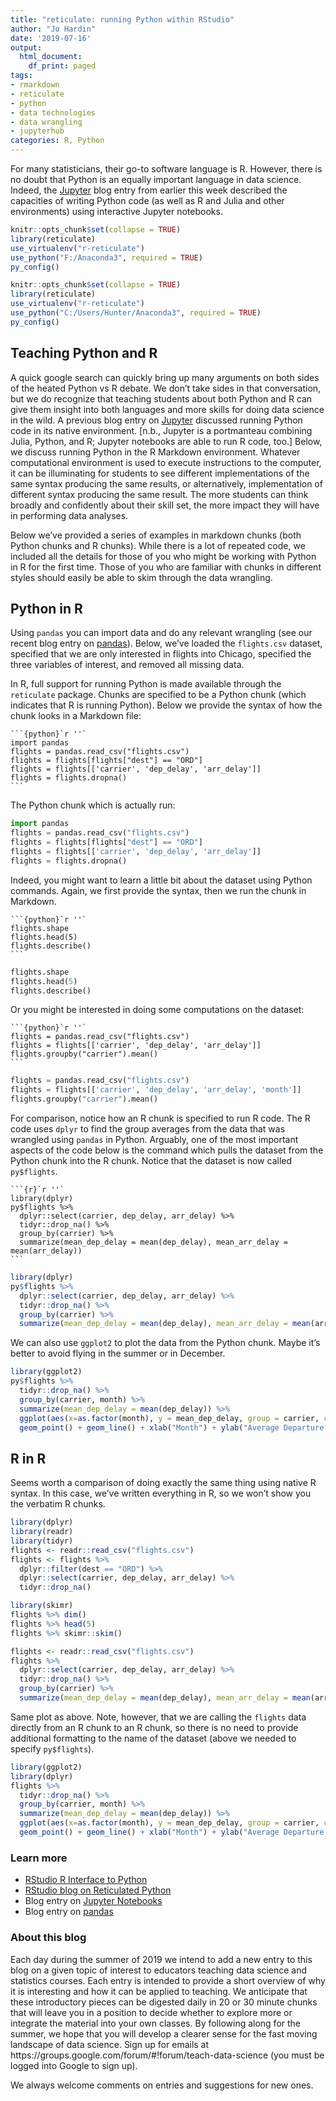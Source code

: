 ```yaml
---
title: "reticulate: running Python within RStudio"
author: "Jo Hardin"
date: '2019-07-16'
output:
  html_document:
    df_print: paged
tags:
- rmarkdown
- reticulate
- python
- data technologies
- data wrangling
- jupyterhub
categories: R, Python
---
```


For many statisticians, their go-to software language is R.  However, there is no doubt that Python is an equally important language in data science.  Indeed, the [Jupyter](https://teachdatascience.com/jupyter/) blog entry from earlier this week described the capacities of writing Python code (as well as R and Julia and other environments) using interactive Jupyter notebooks.

```r
knitr::opts_chunk$set(collapse = TRUE)
library(reticulate)
use_virtualenv("r-reticulate")
use_python("F:/Anaconda3", required = TRUE)
py_config()
```

```r
knitr::opts_chunk$set(collapse = TRUE)
library(reticulate)
use_virtualenv("r-reticulate")
use_python("C:/Users/Hunter/Anaconda3", required = TRUE)
py_config()
```

## Teaching Python and R

A quick google search can quickly bring up many arguments on both sides of the heated Python vs R debate.   We don't take sides in that conversation, but we do recognize that teaching students about both Python and R can give them insight into both languages and more skills for doing data science in the wild.  A previous blog entry on [Jupyter](https://teachdatascience.com/jupyter/) discussed running Python code in its native environment.  [n.b., Jupyter is a portmanteau combining Julia, Python, and R; Jupyter notebooks are able to run R code, too.]  Below, we discuss running Python in the R Markdown environment.  Whatever computational environment is used to execute instructions to the computer, it can be illuminating for students to see different implementations of the same syntax producing the same results, or alternatively, implementation of different syntax producing the same result.  The more students can think broadly and confidently about their skill set, the more impact they will have in performing data analyses.

Below we've provided a series of examples in markdown chunks (both Python chunks and R chunks).  While there is a lot of repeated code, we included all the details for those of you who might be working with Python in R for the first time.  Those of you who are familiar with chunks in different styles should easily be able to skim through the data wrangling.

## Python in R

Using `pandas` you can import data and do any relevant wrangling (see our recent blog entry on [pandas](https://teachdatascience.com/pandas/)).  Below, we've loaded the `flights.csv` dataset, specified that we are only interested in flights into Chicago, specified the three variables of interest, and removed all missing data.

In R, full support for running Python is made available through the `reticulate` package.  Chunks are specified to be a Python chunk (which indicates that R is running Python).  Below we provide the syntax of how the chunk looks in a Markdown file:

````
```{python}`r ''`
import pandas
flights = pandas.read_csv("flights.csv")
flights = flights[flights["dest"] == "ORD"]
flights = flights[['carrier', 'dep_delay', 'arr_delay']]
flights = flights.dropna()
```
````

The Python chunk which is actually run:

```python
import pandas
flights = pandas.read_csv("flights.csv")
flights = flights[flights["dest"] == "ORD"]
flights = flights[['carrier', 'dep_delay', 'arr_delay']]
flights = flights.dropna()
```


Indeed, you might want to learn a little bit about the dataset using Python commands.  Again, we first provide the syntax, then we run the chunk in Markdown.

````
```{python}`r ''`
flights.shape
flights.head(5)
flights.describe()
```
````

```python
flights.shape
flights.head(5)
flights.describe()
```

Or you might be interested in doing some computations on the dataset:


````
```{python}`r ''`
flights = pandas.read_csv("flights.csv")
flights = flights[['carrier', 'dep_delay', 'arr_delay']]
flights.groupby("carrier").mean()
```
````

```python
flights = pandas.read_csv("flights.csv")
flights = flights[['carrier', 'dep_delay', 'arr_delay', 'month']]
flights.groupby("carrier").mean()
```



For comparison, notice how an R chunk is specified to run R code.  The R code uses `dplyr` to find the group averages from the data that was wrangled using `pandas` in Python.   Arguably, one of the most important aspects of the code below is the command which pulls the dataset from the Python chunk into the R chunk.  Notice that the dataset is now called `py$flights`.  


````
```{r}`r ''`
library(dplyr)
py$flights %>%
  dplyr::select(carrier, dep_delay, arr_delay) %>%
  tidyr::drop_na() %>% 
  group_by(carrier) %>%
  summarize(mean_dep_delay = mean(dep_delay), mean_arr_delay = mean(arr_delay))
```
````

```r
library(dplyr)
py$flights %>%
  dplyr::select(carrier, dep_delay, arr_delay) %>%
  tidyr::drop_na() %>% 
  group_by(carrier) %>%
  summarize(mean_dep_delay = mean(dep_delay), mean_arr_delay = mean(arr_delay))
```

We can also use `ggplot2` to plot the data from the Python chunk.   Maybe it's better to avoid flying in the summer or in December.

```r
library(ggplot2)
py$flights %>%
  tidyr::drop_na() %>%
  group_by(carrier, month) %>%
  summarize(mean_dep_delay = mean(dep_delay)) %>% 
  ggplot(aes(x=as.factor(month), y = mean_dep_delay, group = carrier, color=carrier))  + 
  geom_point() + geom_line() + xlab("Month") + ylab("Average Departure Delay")
```

##  R in R

Seems worth a comparison of doing exactly the same thing using native R syntax.  In this case, we've written everything in R, so we won't show you the verbatim R chunks.

```r
library(dplyr)
library(readr)
library(tidyr)
flights <- readr::read_csv("flights.csv")
flights <- flights %>%
  dplyr::filter(dest == "ORD") %>%
  dplyr::select(carrier, dep_delay, arr_delay) %>%
  tidyr::drop_na()
```


```r
library(skimr)
flights %>% dim()
flights %>% head(5)
flights %>% skimr::skim()
```

```r
flights <- readr::read_csv("flights.csv")
flights %>%
  dplyr::select(carrier, dep_delay, arr_delay) %>%
  tidyr::drop_na() %>% 
  group_by(carrier) %>%
  summarize(mean_dep_delay = mean(dep_delay), mean_arr_delay = mean(arr_delay))
```


Same plot as above.  Note, however, that we are calling the `flights` data directly from an R chunk to an R chunk, so there is no need to provide additional formatting to the name of the dataset  (above we needed to specify `py$flights`).  

```r
library(ggplot2)
library(dplyr)
flights %>%
  tidyr::drop_na() %>%
  group_by(carrier, month) %>%
  summarize(mean_dep_delay = mean(dep_delay)) %>% 
  ggplot(aes(x=as.factor(month), y = mean_dep_delay, group = carrier, color=carrier))  + 
  geom_point() + geom_line() + xlab("Month") + ylab("Average Departure Delay")
```

### Learn more

- [RStudio R Interface to Python](https://rstudio.github.io/reticulate/)
- [RStudio blog on Reticulated Python](https://blog.rstudio.com/2018/10/09/rstudio-1-2-preview-reticulated-python/)
- Blog entry on [Jupyter Notebooks](https://teachdatascience.com/jupyter/)
- Blog entry on [pandas](https://teachdatascience.com/pandas/)


### About this blog 

Each day during the summer of 2019 we intend to add a new entry to this blog on a given topic of interest to educators teaching data science and statistics courses. Each entry is intended to provide a short overview of why it is interesting and how it can be applied to teaching. We anticipate that these introductory pieces can be digested daily in 20 or 30 minute chunks that will leave you in a position to decide whether to explore more or integrate the material into your own classes. By following along for the summer, we hope that you will develop a clearer sense for the fast moving landscape of data science. Sign up for emails at https://groups.google.com/forum/#!forum/teach-data-science (you must be logged into Google to sign up).

We always welcome comments on entries and suggestions for new ones.

